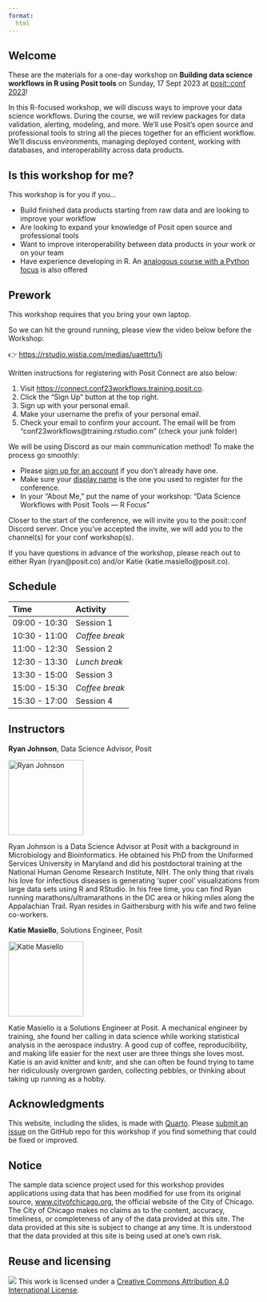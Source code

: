 ```yaml
---
format:
  html
---
```


## Welcome

These are the materials for a one-day workshop on <b>Building data science workflows in R using Posit tools</b> on Sunday, 17 Sept 2023 at [posit::conf 2023](http://pos.it/conf)!

In this R-focused workshop, we will discuss ways to improve your data science workflows. During the course, we will review packages for data validation, alerting, modeling, and more. We’ll use Posit’s open source and professional tools to string all the pieces together for an efficient workflow. We’ll discuss environments, managing deployed content, working with databases, and interoperability across data products.

## Is this workshop for me? 

This workshop is for you if you...

-   Build finished data products starting from raw data and are looking to improve your workflow
-   Are looking to expand your knowledge of Posit open source and professional tools
-   Want to improve interoperability between data products in your work or on your team
-   Have experience developing in R. An [analogous course with a Python focus](https://posit-conf-2023.github.io/ds-workflows-python/) is also offered

## Prework

This workshop requires that you bring your own laptop. 

So we can hit the ground running, please view the video below before the Workshop:

  👉 <https://rstudio.wistia.com/medias/uaettrtu1j>


Written instructions for registering with Posit Connect are also below:

1. Visit <https://connect.conf23workflows.training.posit.co>.
1. Click the “Sign Up” button at the top right.
1. Sign up with your personal email.
1. Make your username the prefix of your personal email. 
1. Check your email to confirm your account. The email will be from “conf23workflows@training.rstudio.com” (check your junk folder)


We will be using Discord as our main communication method! To make the process go smoothly:

- Please [sign up for an account](https://discord.com/) if you don’t already have one.
- Make sure your [display name](https://support.discord.com/hc/en-us/articles/12620128861463-New-Usernames-Display-Names#h_01GXPQABMYGEHGPRJJXJMPHF5C) is the one you used to register for the conference.
- In your “About Me,” put the name of your workshop: “Data Science Workflows with Posit Tools — R Focus”


Closer to the start of the conference, we will invite you to the posit::conf Discord server. Once you’ve accepted the invite, we will add you to the channel(s) for your conf workshop(s).

If you have questions in advance of the workshop, please reach out to either Ryan (ryan@posit.co) and/or Katie (katie.masiello@posit.co).

## Schedule


| Time          | Activity         |
| :------------ | :--------------- |
| 09:00 - 10:30 | Session 1       |
| 10:30 - 11:00 | *Coffee break*   |
| 11:00 - 12:30 | Session 2        |
| 12:30 - 13:30 | *Lunch break*    |
| 13:30 - 15:00 | Session 3   |
| 15:00 - 15:30 | *Coffee break*   |
| 15:30 - 17:00 | Session 4      |


## Instructors

**Ryan Johnson**, Data Science Advisor, Posit

<img src="https://static.rainfocus.com/posit/positconf23/att/1677178604739001JAiJ/attprofile/ryan-johnson_1677178699411001Jhx9.jpeg" alt="Ryan Johnson" width="150" height="150">

Ryan Johnson is a Data Science Advisor at Posit with a background in Microbiology and Bioinformatics. He obtained his PhD from the Uniformed Services University in Maryland and did his postdoctoral training at the National Human Genome Research Institute, NIH. The only thing that rivals his love for infectious diseases is generating 'super cool' visualizations from large data sets using R and RStudio. In his free time, you can find Ryan running marathons/ultramarathons in the DC area or hiking miles along the Appalachian Trail. Ryan resides in Gaithersburg with his wife and two feline co-workers.

**Katie Masiello**, Solutions Engineer, Posit

<img src="https://static.rainfocus.com/posit/positconf23/att/1677178634814001OIcK/attprofile/katie-masiello_1677178747298001qORW.jpeg" alt="Katie Masiello" width="150" height="150">

Katie Masiello is a Solutions Engineer at Posit. A mechanical engineer by training, she found her calling in data science while working statistical analysis in the aerospace industry. A good cup of coffee, reproducibility, and making life easier for the next user are three things she loves most. Katie is an avid knitter and knitr, and she can often be found trying to tame her ridiculously overgrown garden, collecting pebbles, or thinking about taking up running as a hobby.


## Acknowledgments {.appendix}

This website, including the slides, is made with [Quarto](https://quarto.org/). Please [submit an issue](https://github.com/posit-conf-2023/vetiver/issues) on the GitHub repo for this workshop if you find something that could be fixed or improved.

## Notice {.appendix}
The sample data science project used for this workshop provides applications using data that has been modified for use from its original source, [www.cityofchicago.org](https://www.cityofchicago.org), the official website of the City of Chicago. The City of Chicago makes no claims as to the content, accuracy, timeliness, or completeness of any of the data provided at this site. The data provided at this site is subject to change at any time. It is understood that the data provided at this site is being used at one’s own risk.

## Reuse and licensing {.appendix}

![](https://i.creativecommons.org/l/by/4.0/88x31.png) This work is
licensed under a [Creative Commons Attribution 4.0 International
License](https://creativecommons.org/licenses/by/4.0/).